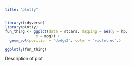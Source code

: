 ```yaml
---
title: "plotly"
---
```


```r
library(tidyverse)
library(plotly)
fun_thing <- ggplot(data = mtcars, mapping = aes(y = hp,
              x = mpg)) + 
  geom_col(position = "dodge2", color = "violetred",)

ggplotly(fun_thing)
```

Description of plot